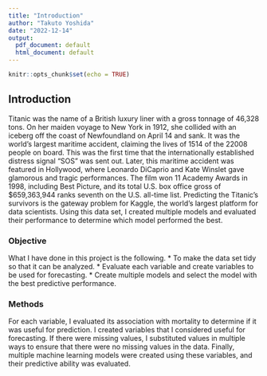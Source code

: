 ```yaml
---
title: "Introduction"
author: "Takuto Yoshida"
date: "2022-12-14"
output:
  pdf_document: default
  html_document: default
---
```


```r
knitr::opts_chunk$set(echo = TRUE)
```

## **Introduction**
Titanic was the name of a British luxury liner with a gross tonnage of 46,328 tons. On her maiden voyage to New York in 1912, she collided with an iceberg off the coast of Newfoundland on April 14 and sank. It was the world's largest maritime accident, claiming the lives of 1514 of the 22008 people on board. This was the first time that the internationally established distress signal "SOS" was sent out. Later, this maritime accident was featured in Hollywood, where Leonardo DiCaprio and Kate Winslet gave glamorous and tragic performances. The film won 11 Academy Awards in 1998, including Best Picture, and its total U.S. box office gross of $659,363,944 ranks seventh on the U.S. all-time list. Predicting the Titanic's survivors is the gateway problem for Kaggle, the world's largest platform for data scientists. Using this data set, I created multiple models and evaluated their performance to determine which model performed the best.

### **Objective**
What I have done in this project is the following.
* To make the data set tidy so that it can be analyzed.
* Evaluate each variable and create variables to be used for forecasting.
* Create multiple models and select the model with the best predictive performance.

### **Methods**
For each variable, I evaluated its association with mortality to determine if it was useful for prediction. I created variables that I considered useful for forecasting. If there were missing values, I substituted values in multiple ways to ensure that there were no missing values in the data. Finally, multiple machine learning models were created using these variables, and their predictive ability was evaluated.